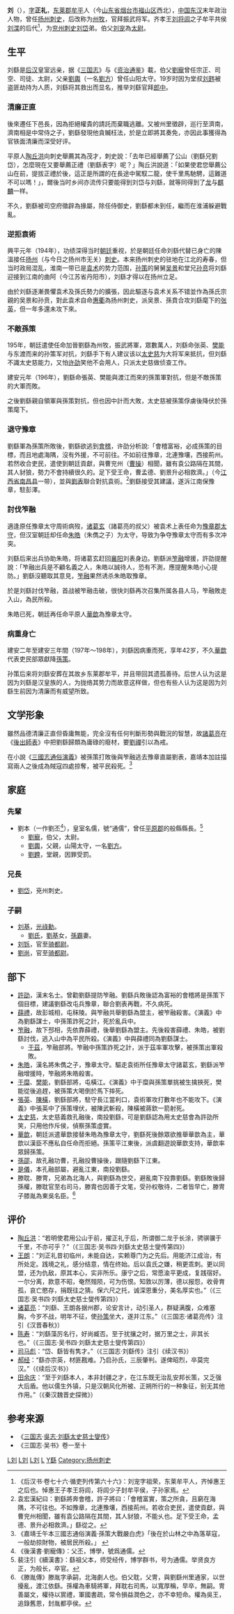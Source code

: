 '''刘{{zy|繇|-{zh-cn:yáo;zh-tw:ㄧㄠˊ}-}}'''（{{bd|156年||197年|catIdx=L刘}}），[[表字|字]]'''正礼'''，[[东莱郡|东莱郡]][[牟平|牟平]]人（今[[山东省|山东省]][[烟台市|烟台市]][[福山区|福山区]]西北），[[中国|中国]][[东汉|东汉]]末年政治人物，曾任[[扬州_(古代)|扬州]][[刺史|刺史]]，后改称为[[州牧|州牧]]，官拜振武将军。齐孝王[[刘将闾|刘将闾]]之子牟平共侯[[刘渫|刘渫]]的后代<ref>《后汉书·卷七十六·循吏列传第六十六》：刘宠字祖荣，东莱牟平人，齐悼惠王之后也。悼惠王子孝王将闾，将闾少子封牟平侯，子孙家焉。</ref>，为[[兖州|兖州]][[刺史|刺史]][[刘岱|刘岱]]弟。伯父[[劉寵_(東萊)|刘宠]]為[[太尉|太尉]]。

== 生平 ==
刘繇是[[东汉|后汉]]皇室远亲，据《[[三国志|三国志]]》与《[[资治通鉴|资治通鉴]]》載，伯父[[劉寵_(東萊)|劉寵]]曾任宗正、司空、司徒、太尉，父亲[[劉輿_(東漢)|劉輿]]（一名[[劉輿_(東漢)|劉方]]）曾任山阳太守。19岁时因为堂叔[[刘韪|刘韪]]被盗匪劫持为人质，刘繇将其救出而显名，推举刘繇官拜[[郎中|郎中]]。

=== 清廉正直 ===
後來遷任下邑長，因為拒絕權貴的請託而棄職逃離。又被州里徵辟，巡行至濟南，濟南相是中常侍之子，劉繇發現他貪贓枉法，於是立即將其奏免，亦因此事獲得為官铁面清廉而深受好评。

平原人[[陶丘洪|陶丘洪]]向刺史舉薦其為茂才，刺史說：「去年已經舉薦了公山（劉繇兄劉岱），怎麼現在又要舉薦正禮（劉繇表字）呢？」陶丘洪說道：「如果使君您舉薦公山在前，提拔正禮於後，這正是所謂的在長途中駕馭二龍，使千里馬馳騁，這難道不可以嗎！」，爾後当时乡间亦流传只要能得到刘岱与刘繇，就等同得到了[[龙|龙]]与[[麒麟|麒麟]]一样。

不久，劉繇被司空府徵辟為掾屬，除任侍御史，劉繇都未到任，繼而在淮浦躲避戰亂。

=== 逆拒袁術 ===
興平元年（194年），功绩深得当时[[朝廷|朝廷]]重视，於是朝廷任命刘繇代替已身亡的陳溫接任[[扬州_(古代)|扬州]]（与今日之扬州市无关）[[刺史|刺史]]。本来扬州刺史的驻地在江北的寿春，但当时政局混乱，淮南一带已是[[袁术|袁术]]的势力范围，[[孙策|孙策]]的舅舅[[吴景|吴景]]和堂兄[[孙贲|孙贲]]将刘繇迎接到江南的曲阿（今江苏省丹阳市），刘繇才得以在扬州立足。

由於刘繇逐漸畏懼袁术及孫氏勢力的擴張，因此驅逐与袁术关系不错並作為孫氏宗親的吴景和孙贲，對此袁术自命[[惠衢|惠衢]]為扬州刺史，派吴景、孫賁合攻刘繇麾下的[[张英_(东汉)|张英]]，但一年多還未攻下來。

=== 不敵孫策 ===
195年，朝廷遣使任命加晉劉繇為州牧，振武將軍，眾數萬人，刘繇命张英、[[樊能|樊能]]与东渡而来的孙策军对抗，刘繇手下有人建议该以[[太史慈|太史慈]]为大将军来抵抗，但刘繇不識太史慈能力，又怕[[许劭|许劭]]笑他不会用人，只派太史慈做侦查工作。

建安元年（196年），劉繇命張英、樊能與渡江而來的孫策軍對抗，但是不敵孫策的大軍而敗。

之後劉繇親自領軍與孫策對抗，但也因中計而大敗，太史慈被孫策俘虜後降伏於孫策麾下。

{{see also|孫策平江東之戰}}

===退守豫章===

劉繇軍為孫策所敗後，劉繇欲逃到[[會稽|會稽]]，许劭分析說:「會稽富裕，必成孫策的目標，而且地處海隅，沒有外援，不可前往。不如前往豫章，北連豫壤，西接荊州。若然收合吏民，遣使到朝廷貢獻，與曹兖州（[[曹操|曹操]]）相聞，雖有袁公路隔在其間，其人豺狼，勢力不會持續很久的。足下受王命，曹孟德、劉景升必相救濟。」（今[[江西省|江西省]][[南昌县|南昌县]]一带），並與[[劉表|劉表]]聯合對抗袁術。<ref>袁宏漢紀曰：劉繇將奔會稽，許子將曰：「會稽富實，策之所貪，且窮在海隅，不可往也。不如豫章，北連豫壤，西接荊州。若收合吏民，遣使貢獻，與曹兖州相聞，雖有袁公路隔在其間，其人豺狼，不能乆也。足下受王命，孟德、景升必相救濟。」繇從之。</ref>劉繇接受其建議，遂泝江南保豫章，駐彭澤。

===討伐笮融===
適逢原任豫章太守周術病歿，[[诸葛玄|诸葛玄]]（諸葛亮的叔父）被袁术上表任命为[[豫章郡|豫章郡]][[太守|太守]]，但汉室朝廷却任命[[朱皓|朱皓]]（朱儁之子）为太守，导致为争夺豫章太守而有多次冲突。

刘繇后来出兵协助朱皓，将诸葛玄赶回[[襄阳|襄阳]]刘表身边。劉繇派[[笮融|笮融]]增援，許劭提醒說：「笮融出兵是不顧名義之人，朱皓以誠待人，恐有不測，應提醒朱皓小心提防。」劉繇沒聽取其意見，[[笮融|笮融]]果然诱杀朱皓取豫章。

於是刘繇討伐笮融，首战被笮融击破，很快刘繇再次召集所属各县人马，笮融敗走入山，為民所殺。

朱皓已死，朝廷再任命平原人[[華歆|華歆]]為豫章太守。

===病重身亡===
建安二年至建安三年間（197年～198年），刘繇因病重而死，享年42岁，不久[[華歆|華歆]]代表吏民部眾獻降[[孙策|孫策]]。

孙策后来将刘繇安葬在其故乡东莱郡牟平，并且带回其遗孤善待。后世人认为这是因为刘繇是汉皇族的人，为拢络其势力而故意这样做，但也有些人认为这是因为刘繇生前因为清廉而有威望所致。

== 文学形象 ==
雖然品德清廉正直但昏庸無能，完全沒有任何判斷形勢與戰況的智慧，故[[諸葛亮|諸葛亮]]在《[[後出師表|後出師表]]》中把劉繇歸類為庸碌的廢材，要[[劉禪|劉禪]]引以為戒。

在小說《[[三國志通俗演義|三國志通俗演義]]》被孫策打敗後與笮融逃去豫章直屬劉表，嘉靖本加註描寫兩人之後成為賊寇四處掠奪，被平民殺死。<ref>《嘉靖壬午本三國志通俗演義·孫策大戰嚴白虎》「後在於山林之中為落草寇，一般劫掠財物，被居民所殺。」 </ref>

== 家庭 ==
=== 先輩 ===
*劉本（一作劉丕<ref>《後漢書·劉寵傳》：父丕，博學，號爲通儒。</ref>），皇室名儒，號“通儒”，曾任[[平原郡|平原郡]]的般縣縣長。<ref>裴注引《續漢書》：繇祖父本，师受经传，博学群书，号为通儒。举贤良方正，为般长，卒官。</ref>
**[[劉寵|劉寵]]，伯父，太尉。
**[[劉輿_(東漢)|劉輿]]，父親，山陽太守，一名[[劉輿_(東漢)|劉方]]。
**[[劉韙|劉韙]]，堂親，因罪受罰。

=== 兄長 ===
*[[刘岱_(兖州刺史)|劉岱]]，兗州刺史。

=== 子嗣 ===
*[[刘基_(三国)|刘基]]，[[光祿勳|光祿勳]]。
**[[劉氏_(三國)|劉氏]]，[[劉基_(三國)|劉基]]女，[[孫霸|孫霸]]妻。
*[[刘铄_(三国)|刘铄]]，官至[[骑都尉|骑都尉]]。
*[[刘尚_(三國)|劉尚]]，官至[[骑都尉|骑都尉]]。

==部下==
*[[許劭|許劭]]，漢末名士。曾勸劉繇提防笮融。劉繇兵敗後認為富裕的會稽將是孫策下個目標，建議劉繇改屯兵豫章，聯合劉表再戰，不久病死。
*[[薛禮|薛禮]]，故彭城相，屯秣陵。與笮融共舉劉繇為盟主，被笮融殺害。《演義》中為劉繇謀士，中孫策詐死之計，死於亂兵中。
*[[笮融|笮融]]，故下邳相，先依靠薛禮，後舉劉繇為盟主。先後殺害薛禮、朱皓，被劉繇討伐，逃入山中為平民所殺。《演義》中與薛禮同為劉繇謀士。
**[[于茲|于茲]]，笮融部將。笮融中孫策詐死之計，派于茲率軍攻擊，被孫策出軍殺敗。
*[[朱皓|朱皓]]，漢名將朱儁之子，豫章太守。驅走袁術所任豫章太守諸葛玄，劉繇派笮融增援時，笮融將朱皓殺害。
*[[于糜|于糜]]、[[樊能|樊能]]，劉繇部將，屯橫江。《演義》中于糜與孫策單挑被生擒挾死，樊能從後追趕，被孫策大喝倒於馬下摔死。
*[[張英|張英]]、[[陳橫|陳橫]]，劉繇部將，駐守長江當利口，袁術軍攻打數年也不能攻下。《演義》中張英中了孫策埋伏，被陳武斬殺，陳橫被蔣欽一箭射死。
*[[太史慈|太史慈]]，太史慈義救孔融後，南投劉繇，可是劉繇認為用太史慈會為許劭所笑，只用他作斥侯，偵察孫策虛實。
*[[華歆|華歆]]，朝廷派遣華歆接替朱皓為豫章太守，劉繇死後餘眾欲推舉華歆為主，華歆以漢臣不應私自任命而拒絕。孫策平江東後，派虞翻遊說華歆支持，華歆率眾歸孫策。
*[[孫邵|孫邵]]，故孔融功曹，孔融投曹操後，跟隨劉繇下江東。
*[[是儀|是儀]]，本孔融部屬，避亂江東，南投劉繇。
*滕耽、滕冑，兄弟為北海人，與劉繇為世交，避亂南下投靠劉繇。劉繇敗後歸孫權，滕耽官至右司马，滕胄也因善于文笔，受孙权敬待，二者皆早亡，滕冑子膝胤為東吳名臣。<ref>《滕胤傳》滕胤字承嗣，北海劇人也。伯父耽，父冑，與劉繇州里通家，以世擾亂，渡江依繇。孫權為車騎將軍，拜耽右司馬，以寬厚稱，早卒，無嗣。冑善屬文，權待以賔禮，軍國書疏，常令損益潤色之，亦不幸短命。權為吳王，追錄舊恩，封胤都亭侯。</ref>

== 评价 ==
*[[陶丘洪|陶丘洪]]：“若明使君用公山于前，擢正礼于后，所谓御二龙于长涂，骋骐骥于千里，不亦可乎？”（《三国志·吴书四·刘繇太史慈士燮传第四》）
*[[王朗|王朗]]：“刘正礼昔初临州，未能自达，实赖尊门为之先后。用能济江成治，有所处定。践境之礼，感分结意，情在终始。后以袁氏之嫌，稍更乖刺。更以同盟，还为仇敌，原其本心，实非所乐。康宁之后，常愿渝平更成，复践宿好。一尔分离，款意不昭，奄然殂陨，可为伤恨。知敦以厉薄，德以报怨，收骨育孤，哀亡愍存，捐既往之猜。保六尺之托，诚深恩重分，美名厚实也。”（《三国志·吴书四·刘繇太史慈士燮传第四》）
*[[诸葛亮|诸葛亮]]：“刘繇、王朗各据州郡，论安言计，动引圣人，群疑满腹，众难塞胸，今岁不战，明年不征，使[[孙策|孙策]]坐大，遂并江东。”（《三国志·诸葛亮传》注引《汉晋春秋》）
*[[陈寿|陈寿]]：“刘繇藻厉名行，好尚臧否。至于扰攘之时，据万里之士，非其长也。”（《三国志·吴书四·刘繇太史慈士燮传第四》）
*[[司马彪|司马彪]]：“岱、繇皆有隽才。”（《三国志·刘繇传》注引《续汉书》）
*[[郝经|郝经]]：“繇亦宗英，材匪戡难。乃启孙氏，三辰肇判。遂俾昭烈，卒莫完汉。”（《续后汉书》）
*[[田余庆|田余庆]]：“至于刘繇本人，本非封疆之才，在江东既无治乱安邦长策，又乏强大后盾。他以儒生外镇，只是汉朝风化所被、正朔所行的一种象征，别无其他作用。”（《秦汉魏晋史探微》）

== 参考来源 ==
* 《[[三国志|三国志]]·[[s:三國志/卷49#劉繇|吳志·刘繇太史慈士燮传]]》
* 《三国志·吴书》卷一至十
{{reflist}}
{{三国志}}
[[Category:东汉军事人物|L刘]]
[[Category:三国军事人物|L刘]]
[[Category:汉朝宗室|L刘]]
[[Category:東漢刺史|L]]
[[Category:刘姓|Y繇]]
[[Category:扬州刺史|Category:扬州刺史]]